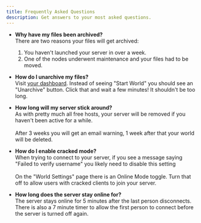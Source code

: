 ```yaml
---
title: Frequently Asked Questions
description: Get answers to your most asked questions.
---
```



- **Why have my files been archived?** <br />
There are two reasons your files will get archived:

    1. You haven't launched your server in over a week.
    1. One of the nodes underwent maintenance and your files had to be moved.

- **How do I unarchive my files?** <br />
Visit [your dashboard](https://seedloaf.com/dashboard). Instead of seeing
"Start World" you should see an "Unarchive" button. Click
that and wait a few minutes! It shouldn't be too long.

- **How long will my server stick around?** <br />
As with pretty much all free hosts, your server will be
removed if you haven't been active for a while. <br /> <br />
After 3 weeks you will get an email warning, 1 week after
that your world will be deleted.

- **How do I enable cracked mode?** <br />
When trying to connect to your server, if you see a message saying
"Failed to verify username" you likely need to disable this setting<br /><br />
On the "World Settings" page there is an Online Mode toggle.
Turn that off to allow users with cracked clients to join your server.

- **How long does the server stay online for?** <br />
The server stays online for 5 minutes after the last person disconnects.
There is also a 7 minute timer to allow the first person to connect
before the server is turned off again.
